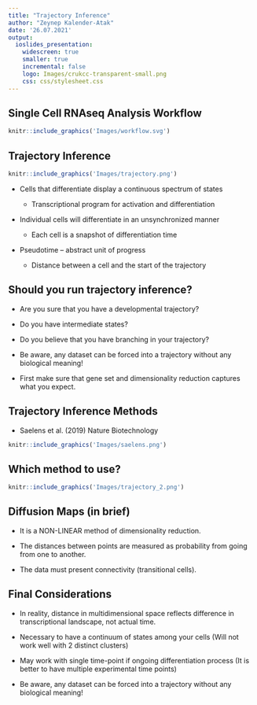 ```yaml
---
title: "Trajectory Inference"
author: "Zeynep Kalender-Atak"
date: '26.07.2021'
output:
  ioslides_presentation:
    widescreen: true
    smaller: true
    incremental: false 
    logo: Images/crukcc-transparent-small.png
    css: css/stylesheet.css
---
```


## Single Cell RNAseq Analysis Workflow

```r
knitr::include_graphics('Images/workflow.svg')
```

## Trajectory Inference 

```r
knitr::include_graphics('Images/trajectory.png')
```

* Cells that differentiate display a continuous spectrum of states
  
  + Transcriptional program for activation and differentiation
  
* Individual cells will differentiate in an unsynchronized manner
  
  + Each cell is a snapshot of differentiation time
  
* Pseudotime – abstract unit of progress

  + Distance between a cell and the start of the trajectory
  
## Should you run trajectory inference? 

* Are you sure that you have a developmental trajectory?

* Do you have intermediate states?

* Do you believe that you have branching in your trajectory?

* Be aware, any dataset can be forced into a trajectory without any biological meaning!

* First make sure that gene set and dimensionality reduction captures what you expect. 

## Trajectory Inference Methods

* Saelens et al. (2019) Nature Biotechnology

```r
knitr::include_graphics('Images/saelens.png')
```

## Which method to use? 

```r
knitr::include_graphics('Images/trajectory_2.png')
```

## Diffusion Maps (in brief)

* It is a NON-LINEAR method of dimensionality reduction.

* The distances between points are measured as probability from going from one to another.

* The data must present connectivity (transitional cells).

## Final Considerations 

* In reality, distance in multidimensional space reflects difference in transcriptional landscape, not actual time.

* Necessary to have a continuum of states among your cells (Will not work well with 2 distinct clusters) 

* May work with single time-point if ongoing differentiation process (It is better to have multiple experimental time points) 

* Be aware, any dataset can be forced into a trajectory without any biological meaning!
